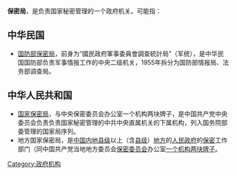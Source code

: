 '''保密局'''，是负责国家秘密管理的一个政府机关。可能指：
== 中华民国 ==
* [[國民政府軍事委員會調查統計局#第二次国共内战期间|国防部保密局]]，前身为“國民政府軍事委員會調查統計局”（军统），是中华民国国防部负责军事情报工作的中央二级机关，1955年拆分为国防部情报局、法务部调查局。

== 中华人民共和国 ==
* [[中央保密委员会办公室|国家保密局]]，与中央保密委员会办公室一个机构两块牌子，是中国共产党中央委员会负责负责国家秘密管理的中共中央直属机关的下属机构，列入国务院部委管理的国家局序列。
* 地方国家保密局，是[[中国内地|中国内地]][[县级行政区|县级]]以上（含[[县级行政区|县级]]）[[地方|地方]]的[[人民政府|人民政府]]的[[保密|保密]]工作部门（同中国共产党当地地方委员会[[保密委员会|保密委员会]]办公室[[一个机构两块牌子|一个机构两块牌子]]。

{{Disambig|Cat=三字組織機構消歧義}}

[[Category:政府机构|Category:政府机构]]